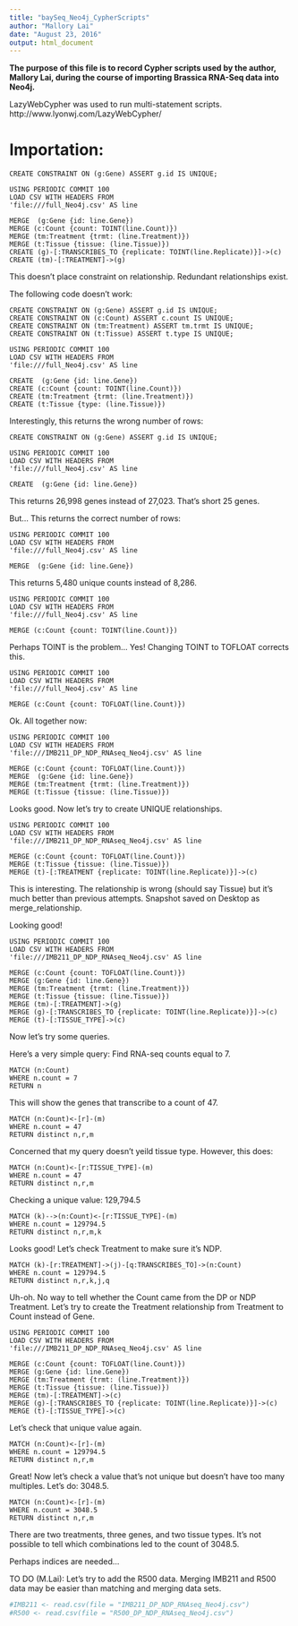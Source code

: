 ```yaml
---
title: "baySeq_Neo4j_CypherScripts"
author: "Mallory Lai"
date: "August 23, 2016"
output: html_document
---
```

**The purpose of this file is to record Cypher scripts used by the
author, Mallory Lai, during the course of importing
Brassica RNA-Seq data into Neo4j.**  

LazyWebCypher was used to run multi-statement scripts. 
http://www.lyonwj.com/LazyWebCypher/

# Importation:

    CREATE CONSTRAINT ON (g:Gene) ASSERT g.id IS UNIQUE;  
    
    USING PERIODIC COMMIT 100  
    LOAD CSV WITH HEADERS FROM   
    'file:///full_Neo4j.csv' AS line  
    
    MERGE  (g:Gene {id: line.Gene})  
    MERGE (c:Count {count: TOINT(line.Count)})  
    MERGE (tm:Treatment {trmt: (line.Treatment)})  
    MERGE (t:Tissue {tissue: (line.Tissue)})  
    CREATE (g)-[:TRANSCRIBES_TO {replicate: TOINT(line.Replicate)}]->(c)  
    CREATE (tm)-[:TREATMENT]->(g)  

This doesn't place constraint on relationship. Redundant relationships exist.   
    
The following code doesn't work: 

    CREATE CONSTRAINT ON (g:Gene) ASSERT g.id IS UNIQUE;    
    CREATE CONSTRAINT ON (c:Count) ASSERT c.count IS UNIQUE;    
    CREATE CONSTRAINT ON (tm:Treatment) ASSERT tm.trmt IS UNIQUE;    
    CREATE CONSTRAINT ON (t:Tissue) ASSERT t.type IS UNIQUE;    

    USING PERIODIC COMMIT 100    
    LOAD CSV WITH HEADERS FROM     
    'file:///full_Neo4j.csv' AS line    

    CREATE  (g:Gene {id: line.Gene})    
    CREATE (c:Count {count: TOINT(line.Count)})    
    CREATE (tm:Treatment {trmt: (line.Treatment)})    
    CREATE (t:Tissue {type: (line.Tissue)})    

    
Interestingly, this returns the wrong number of rows: 

    CREATE CONSTRAINT ON (g:Gene) ASSERT g.id IS UNIQUE;  

    USING PERIODIC COMMIT 100  
    LOAD CSV WITH HEADERS FROM   
    'file:///full_Neo4j.csv' AS line  

    CREATE  (g:Gene {id: line.Gene})  

This returns 26,998 genes instead of 27,023. That's short 25 genes. 

But... This returns the correct number of rows: 

    USING PERIODIC COMMIT 100  
    LOAD CSV WITH HEADERS FROM   
    'file:///full_Neo4j.csv' AS line  

    MERGE  (g:Gene {id: line.Gene})  

This returns 5,480 unique counts instead of 8,286.   
   
    USING PERIODIC COMMIT 100  
    LOAD CSV WITH HEADERS FROM   
    'file:///full_Neo4j.csv' AS line  

    MERGE (c:Count {count: TOINT(line.Count)})  

Perhaps TOINT is the problem...
Yes! Changing TOINT to TOFLOAT corrects this.

    USING PERIODIC COMMIT 100  
    LOAD CSV WITH HEADERS FROM   
    'file:///full_Neo4j.csv' AS line  

    MERGE (c:Count {count: TOFLOAT(line.Count)})  

Ok. All together now: 

    USING PERIODIC COMMIT 100  
    LOAD CSV WITH HEADERS FROM   
    'file:///IMB211_DP_NDP_RNAseq_Neo4j.csv' AS line  

    MERGE (c:Count {count: TOFLOAT(line.Count)}) 
    MERGE  (g:Gene {id: line.Gene})
    MERGE (tm:Treatment {trmt: (line.Treatment)})  
    MERGE (t:Tissue {tissue: (line.Tissue)})      
    
Looks good. Now let's try to create UNIQUE relationships.     
    
    USING PERIODIC COMMIT 100  
    LOAD CSV WITH HEADERS FROM   
    'file:///IMB211_DP_NDP_RNAseq_Neo4j.csv' AS line  

    MERGE (c:Count {count: TOFLOAT(line.Count)})
    MERGE (t:Tissue {tissue: (line.Tissue)}) 
    MERGE (t)-[:TREATMENT {replicate: TOINT(line.Replicate)}]->(c)

This is interesting. The relationship is wrong (should say Tissue) but it's
much better than previous attempts. Snapshot saved on Desktop as 
merge_relationship.

Looking good!

    USING PERIODIC COMMIT 100  
    LOAD CSV WITH HEADERS FROM   
    'file:///IMB211_DP_NDP_RNAseq_Neo4j.csv' AS line  

    MERGE (c:Count {count: TOFLOAT(line.Count)}) 
    MERGE (g:Gene {id: line.Gene})
    MERGE (tm:Treatment {trmt: (line.Treatment)})  
    MERGE (t:Tissue {tissue: (line.Tissue)}) 
    MERGE (tm)-[:TREATMENT]->(g)
    MERGE (g)-[:TRANSCRIBES_TO {replicate: TOINT(line.Replicate)}]->(c)
    MERGE (t)-[:TISSUE_TYPE]->(c)

Now let's try some queries. 

Here's a very simple query: Find RNA-seq counts equal to 7.

    MATCH (n:Count)
    WHERE n.count = 7
    RETURN n
    
This will show the genes that transcribe to a count of 47.

    MATCH (n:Count)<-[r]-(m)
    WHERE n.count = 47
    RETURN distinct n,r,m
    
Concerned that my query doesn't yeild tissue type. However, this does: 

    MATCH (n:Count)<-[r:TISSUE_TYPE]-(m)
    WHERE n.count = 47
    RETURN distinct n,r,m
    
Checking a unique value: 129,794.5

    MATCH (k)-->(n:Count)<-[r:TISSUE_TYPE]-(m)
    WHERE n.count = 129794.5
    RETURN distinct n,r,m,k
    
Looks good! Let's check Treatment to make sure it's NDP.

    MATCH (k)-[r:TREATMENT]->(j)-[q:TRANSCRIBES_TO]->(n:Count)
    WHERE n.count = 129794.5
    RETURN distinct n,r,k,j,q

Uh-oh. No way to tell whether the Count came from the DP or NDP Treatment. 
Let's try to create the Treatment relationship from Treatment to Count instead
of Gene. 

    USING PERIODIC COMMIT 100  
    LOAD CSV WITH HEADERS FROM   
    'file:///IMB211_DP_NDP_RNAseq_Neo4j.csv' AS line  

    MERGE (c:Count {count: TOFLOAT(line.Count)}) 
    MERGE (g:Gene {id: line.Gene})
    MERGE (tm:Treatment {trmt: (line.Treatment)})  
    MERGE (t:Tissue {tissue: (line.Tissue)}) 
    MERGE (tm)-[:TREATMENT]->(c)
    MERGE (g)-[:TRANSCRIBES_TO {replicate: TOINT(line.Replicate)}]->(c)
    MERGE (t)-[:TISSUE_TYPE]->(c)

Let's check that unique value again. 

    MATCH (n:Count)<-[r]-(m)
    WHERE n.count = 129794.5
    RETURN distinct n,r,m
  
Great! Now let's check a value that's not unique but doesn't have too
many multiples. Let's do: 3048.5.
  
    MATCH (n:Count)<-[r]-(m)
    WHERE n.count = 3048.5
    RETURN distinct n,r,m

There are two treatments, three genes, and two tissue types. It's not possible
to tell which combinations led to the count of 3048.5.

Perhaps indices are needed... 
  
  
  
  
  
TO DO (M.Lai):
Let's try to add the R500 data. 
Merging IMB211 and R500 data may be easier than matching and merging data sets.

```r

#IMB211 <- read.csv(file = "IMB211_DP_NDP_RNAseq_Neo4j.csv")
#R500 <- read.csv(file = "R500_DP_NDP_RNAseq_Neo4j.csv")
    
```    
    
    
    
    
    
    
    
    
    
    
    
    
    
    
    
    
    
    
    
    
    
    
    
    
    
    
    
    
    
    
    
    
    